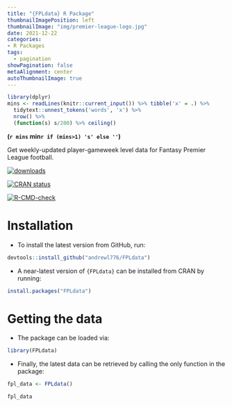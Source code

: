 ```yaml
---
title: "{FPLdata} R Package"
thumbnailImagePosition: left
thumbnailImage: "img/premier-league-logo.jpg"
date: 2021-12-22
categories:
- R Packages
tags:
  - pagination
showPagination: false
metaAlignment: center
autoThumbnailImage: true
---
```



```r
library(dplyr)
mins <- readLines(knitr::current_input()) %>% tibble('x' = .) %>% 
  tidytext::unnest_tokens('words', 'x') %>% 
  nrow() %>% 
  (function(s) s/200) %>% ceiling()
```

**(`r mins` min`r if (mins>1) 's' else ''`)** 

Get weekly-updated player-gameweek level data for Fantasy Premier League football.

<!--more-->

<!-- badges: start -->
[![downloads](https://cranlogs.r-pkg.org/badges/FPLdata)](downloads)

[![CRAN status](https://www.r-pkg.org/badges/version/FPLdata)](https://CRAN.R-project.org/package=FPLdata)

[![R-CMD-check](https://github.com/andrewl776/FPLdata/workflows/R-CMD-check/badge.svg)](https://github.com/andrewl776/FPLdata/actions)
<!-- badges: end -->


# Installation

- To install the latest version from GitHub, run:

```r
devtools::install_github("andrewl776/FPLdata")
```

- A near-latest version of `{FPLdata}` can be installed from CRAN by running:

```r
install.packages("FPLdata")
```

# Getting the data

- The package can be loaded via:

```r
library(FPLdata)
```

- Finally, the latest data can be retrieved by calling the only function in the package:

```r
fpl_data <- FPLdata()
```


```r
fpl_data
```
